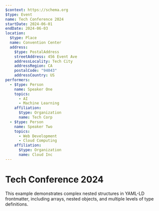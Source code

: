 ```yaml
---
$context: https://schema.org
$type: Event
name: Tech Conference 2024
startDate: 2024-06-01
endDate: 2024-06-03
location:
  $type: Place
  name: Convention Center
  address:
    $type: PostalAddress
    streetAddress: 456 Event Ave
    addressLocality: Tech City
    addressRegion: CA
    postalCode: "94043"
    addressCountry: US
performers:
  - $type: Person
    name: Speaker One
    topics:
      - AI
      - Machine Learning
    affiliation:
      $type: Organization
      name: Tech Corp
  - $type: Person
    name: Speaker Two
    topics:
      - Web Development
      - Cloud Computing
    affiliation:
      $type: Organization
      name: Cloud Inc
---
```


# Tech Conference 2024

This example demonstrates complex nested structures in YAML-LD frontmatter,
including arrays, nested objects, and multiple levels of type definitions.
